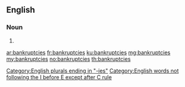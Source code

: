 ==English==
{{wikipedia}}
===Noun===
{{head|en}}

# {{plural of|bankruptcy}}

[[Category:English plurals ending in "-ies"]]
[[Category:English words not following the I before E except after C rule]]

[[ar:bankruptcies]]
[[fr:bankruptcies]]
[[ku:bankruptcies]]
[[mg:bankruptcies]]
[[my:bankruptcies]]
[[no:bankruptcies]]
[[th:bankruptcies]]